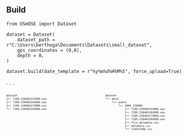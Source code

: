 ## Build

```.python
from OSmOSE import Dataset

dataset = Dataset(
    dataset_path = r"C:\Users\berthoga\Documents\Datasets\small_dataset",
    gps_coordinates = (0,0),
    depth = 0,
)

dataset.build(date_template = r"%y%m%d%H%M%S", force_upload=True)
```

. . .

:::{.columns}

:::{.column width="50%"}

:::{.center style="font-size: 60%;"}

```.html
dataset
├── 7189.230405154906.wav
├── 7189.230405164906.wav
├── 7189.230405174906.wav
└── 7189.230405194906.wav
```
:::

:::

:::{.column width="50%"}

:::{style="font-size: 60%;"}
```.html
dataset
└── data
    └── audio
        └── 3600_128000
            ├── 7189.230405154906.wav
            ├── 7189.230405164906.wav
            ├── 7189.230405174906.wav
            ├── 7189.230405194906.wav    
            ├── file_metadata.csv
            ├── metadata.csv
            └── timestamp.csv
```
:::

:::

:::